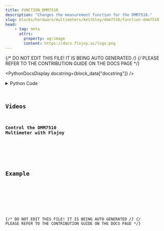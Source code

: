 ```yaml
---
title: FUNCTION_DMM7510
description: "Changes the measurement function for the DMM7510."
slug: blocks/hardware/multimeters/keithley/dmm7510/function-dmm7510
head:
    - tag: meta
      attrs:
        property: og:image
        content: https://docs.flojoy.ai/logo.png
---
```


{/* DO NOT EDIT THIS FILE! IT IS BEING AUTO GENERATED */}
{/* PLEASE REFER TO THE CONTRIBUTION GUIDE ON THE DOCS PAGE */}


<PythonDocsDisplay docstring={block_data["docstring"]} />
<details>
<summary>Python Code</summary>



<Code code={pythonCode} lang="py" wrap theme="dracula" />

[Find this Flojoy Block on GitHub](https://github.com/flojoy-ai/blocks/blob/main/blocks/HARDWARE/MULTIMETERS/KEITHLEY/DMM7510/FUNCTION_DMM7510/FUNCTION_DMM7510.py)

</details>

## Videos


### Control the DMM7510 Multimeter with Flojoy

<div className="not-content">
<YouTube id="https://www.youtube.com/watch?v=hVQ_PMtVgYM" />
</div>

## Example


<GetHelpWidget />


<AppDisplay app={app} blockName="FUNCTION_DMM7510" client:visible />


<Example />

{/* DO NOT EDIT THIS FILE! IT IS BEING AUTO GENERATED */}
{/* PLEASE REFER TO THE CONTRIBUTION GUIDE ON THE DOCS PAGE */}
